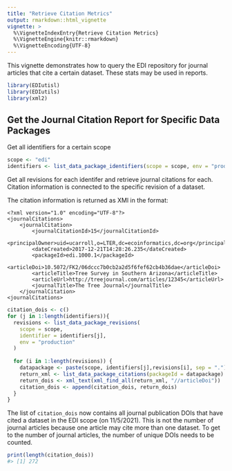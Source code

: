 ```yaml
---
title: "Retrieve Citation Metrics"
output: rmarkdown::html_vignette
vignette: >
  %\VignetteIndexEntry{Retrieve Citation Metrics}
  %\VignetteEngine{knitr::rmarkdown}
  %\VignetteEncoding{UTF-8}
---
```


This vignette demonstrates how to query the EDI repository for journal articles that cite a certain dataset. These stats may be used in reports.

```r
library(EDIutisl)
library(EDIutils)
library(xml2)
```

## Get the Journal Citation Report for Specific Data Packages

Get all identifiers for a certain scope

```r
scope <- "edi"
identifiers <- list_data_package_identifiers(scope = scope, env = "production")
```

Get all revisions for each identifer and retrieve journal citations for each. Citation information is connected to the specific revision of a dataset.

The citation information is returned as XMl in the format:

```
<?xml version="1.0" encoding="UTF-8"?>
<journalCitations>
    <journalCitation>
        <journalCitationId>15</journalCitationId>
        <principalOwner>uid=ucarroll,o=LTER,dc=ecoinformatics,dc=org</principalOwner>
        <dateCreated>2017-12-21T14:28:26.235</dateCreated>
        <packageId>edi.1000.1</packageId>
        <articleDoi>10.5072/FK2/06dccc7b0cb2a2d5f6fef62cb4b36dae</articleDoi>
        <articleTitle>Tree Survey in Southern Arizona</articleTitle>
        <articleUrl>http://treejournal.com/articles/12345</articleUrl>
        <journalTitle>The Tree Journal</journalTitle>
    </journalCitation>
<journalCitations>
```


```r
citation_dois <- c()
for (j in 1:length(identifiers)){
  revisions <- list_data_package_revisions(
    scope = scope,
    identifier = identifiers[j],
    env = "production"
  )
  
  for (i in 1:length(revisions)) {
    datapackage <- paste(scope, identifiers[j],revisions[i], sep = ".")
    return_xml <- list_data_package_citations(packageId = datapackage)
    return_dois <- xml_text(xml_find_all(return_xml, "//articleDoi"))
    citation_dois <- append(citation_dois, return_dois)
  }
}
```

The list of `citation_dois` now contains all journal publication DOIs that have cited a dataset in the EDI scope (on 11/5/2021). This is not the number of journal articles because one article may cite more than one dataset. To get to the number of journal articles, the number of unique DOIs needs to be counted.


```r
print(length(citation_dois))
#> [1] 272
```

